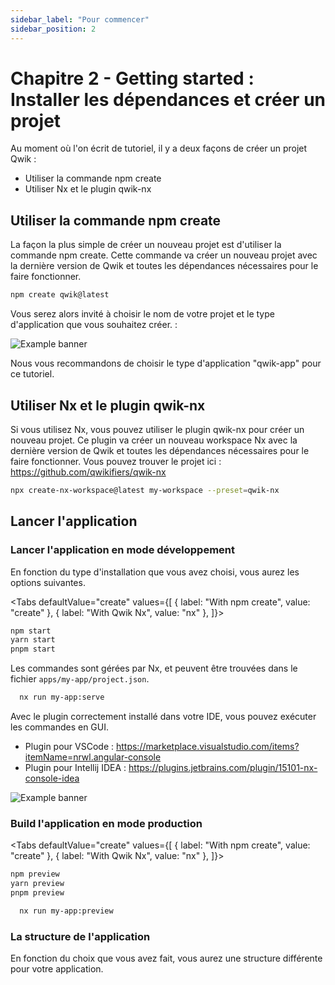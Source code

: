 ```yaml
---
sidebar_label: "Pour commencer"
sidebar_position: 2
---
```



# Chapitre 2 - Getting started : Installer les dépendances et créer un projet

Au moment où l'on écrit de tutoriel, il y a deux façons de créer un projet Qwik :

- Utiliser la commande npm create
- Utiliser Nx et le plugin qwik-nx

## Utiliser la commande npm create

La façon la plus simple de créer un nouveau projet est d'utiliser la commande npm create.
Cette commande va créer un nouveau projet avec la dernière version de Qwik et toutes les dépendances nécessaires pour le faire fonctionner.

```bash
npm create qwik@latest
```

Vous serez alors invité à choisir le nom de votre projet et le type d'application que vous souhaitez créer. :

![Example banner](../../../../static/img/npm-create-qwik.png)

Nous vous recommandons de choisir le type d'application "qwik-app" pour ce tutoriel.


## Utiliser Nx et le plugin qwik-nx
Si vous utilisez Nx, vous pouvez utiliser le plugin qwik-nx pour créer un nouveau projet.
Ce plugin va créer un nouveau workspace Nx avec la dernière version de Qwik et toutes les dépendances nécessaires pour le faire fonctionner.
Vous pouvez trouver le projet ici : https://github.com/qwikifiers/qwik-nx

```bash
npx create-nx-workspace@latest my-workspace --preset=qwik-nx
```

## Lancer l'application

### Lancer l'application en mode développement
En fonction du type d'installation que vous avez choisi, vous aurez les options suivantes.

<Tabs
  defaultValue="create"
  values={[
    { label: "With npm create", value: "create" },
    { label: "With Qwik Nx", value: "nx" },
  ]}>
<TabItem value="create">

```bash
npm start
yarn start
pnpm start
```

</TabItem>
<TabItem value="nx">

Les commandes sont gérées par Nx, et peuvent être trouvées dans le fichier `apps/my-app/project.json`.

```bash
  nx run my-app:serve
```

Avec le plugin correctement installé dans votre IDE, vous pouvez exécuter les commandes en GUI.
- Plugin pour VSCode : https://marketplace.visualstudio.com/items?itemName=nrwl.angular-console
- Plugin pour Intellij IDEA : https://plugins.jetbrains.com/plugin/15101-nx-console-idea

![Example banner](../../../../static/img/run-qwik-nx-start.png)

</TabItem>
</Tabs>

### Build l'application en mode production
<Tabs
  defaultValue="create"
  values={[
    { label: "With npm create", value: "create" },
    { label: "With Qwik Nx", value: "nx" },
  ]}>
<TabItem value="create">

```bash
npm preview
yarn preview
pnpm preview
```

</TabItem>
<TabItem value="nx">

```bash
  nx run my-app:preview
```

</TabItem>
</Tabs>


### La structure de l'application

En fonction du choix que vous avez fait, vous aurez une structure différente pour votre application.

